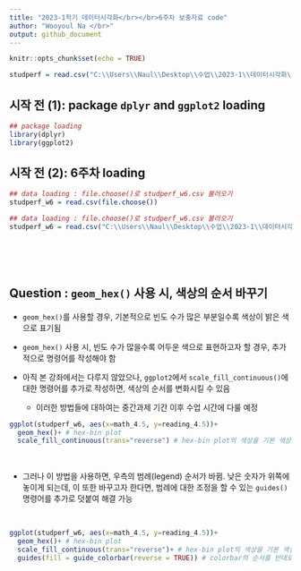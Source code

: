 ```yaml
---
title: "2023-1학기 데이터시각화</br></br>6주차 보충자료 code"
author: "Wooyoul Na </br>"
output: github_document
---
```


```r
knitr::opts_chunk$set(echo = TRUE)
```

```r
studperf = read.csv("C:\\Users\\Naul\\Desktop\\수업\\2023-1\\데이터시각화\\vis_2023_1\\studperf.csv")
```

## 시작 전 (1): package `dplyr` and `ggplot2` loading  

```r
## package loading
library(dplyr)
library(ggplot2)
```

## 시작 전 (2): 6주차 loading  
  
```r
## data loading : file.choose()로 studperf_w6.csv 불러오기
studperf_w6 = read.csv(file.choose())
``` 

```r
## data loading : file.choose()로 studperf_w6.csv 불러오기
studperf_w6 = read.csv("C:\\Users\\Naul\\Desktop\\수업\\2023-1\\데이터시각화\\강의자료\\6주차\\studperf_w6.csv")
``` 

</br>    
</br>    
  
## Question : `geom_hex()` 사용 시, 색상의 순서 바꾸기  

 + `geom_hex()`를 사용할 경우, 기본적으로 빈도 수가 많은 부분일수록 색상이 밝은 색으로 표기됨  
 
 + `geom_hex()` 사용 시, 빈도 수가 많을수록 어두운 색으로 표현하고자 할 경우, 추가적으로 명령어를 작성해야 함  
 
 + 아직 본 강좌에서는 다루지 않았으나, `ggplot2`에서 `scale_fill_continuous()`에 대한 명령어를 추가로 작성하면, 색상의 순서를 변화시킬 수 있음  
 
   + 이러한 방법들에 대하여는 중간과제 기간 이후 수업 시간에 다룰 예정  
 
```r
ggplot(studperf_w6, aes(x=math_4.5, y=reading_4.5))+
  geom_hex()+ # hex-bin plot
  scale_fill_continuous(trans="reverse") # hex-bin plot의 색상을 기본 색상에서 반대로 설정
```

</br>  

 + 그러나 이 방법을 사용하면, 우측의 범례(legend) 순서가 바뀜. 낮은 숫자가 위쪽에 놓이게 되는데, 이 또한 바꾸고자 한다면, 범례에 대한 조정을 할 수 있는 `guides()` 명령어를 추가로 덧붙여 해결 가능    

</br>  

```r
ggplot(studperf_w6, aes(x=math_4.5, y=reading_4.5))+
  geom_hex()+ # hex-bin plot
  scale_fill_continuous(trans="reverse")+ # hex-bin plot의 색상을 기본 색상에서 반대로 설정
  guides(fill = guide_colorbar(reverse = TRUE)) # colorbar의 순서를 반대로 조정
```


